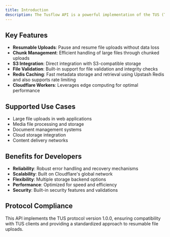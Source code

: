 ```yaml
---
title: Introduction
description: The Tusflow API is a powerful implementation of the TUS (Tus Upload Server) protocol, designed to handle resumable file uploads efficiently in modern web applications.
---
```



## Key Features

- **Resumable Uploads**: Pause and resume file uploads without data loss
- **Chunk Management**: Efficient handling of large files through chunked uploads
- **S3 Integration**: Direct integration with S3-compatible storage
- **File Validation**: Built-in support for file validation and integrity checks
- **Redis Caching**: Fast metadata storage and retrieval using Upstash Redis and also supports rate limiting
- **Cloudflare Workers**: Leverages edge computing for optimal performance

## Supported Use Cases

- Large file uploads in web applications
- Media file processing and storage
- Document management systems
- Cloud storage integration
- Content delivery networks

## Benefits for Developers

- **Reliability**: Robust error handling and recovery mechanisms
- **Scalability**: Built on Cloudflare's global network
- **Flexibility**: Multiple storage backend options
- **Performance**: Optimized for speed and efficiency
- **Security**: Built-in security features and validations

## Protocol Compliance

This API implements the TUS protocol version 1.0.0, ensuring compatibility with TUS clients and providing a standardized approach to resumable file uploads.
